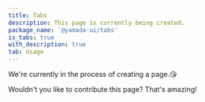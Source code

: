 ```yaml
---
title: Tabs
description: This page is currently being created.
package_name: '@yamada-ui/tabs'
is_tabs: true
with_description: true
tab: Usage
---
```


We're currently in the process of creating a page.😘

Wouldn't you like to contribute this page? That's amazing!
